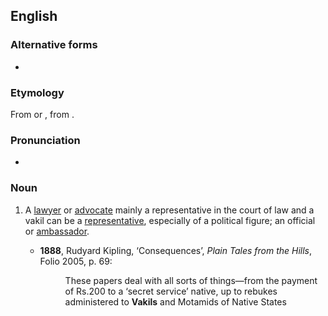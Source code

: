 ==English==

===Alternative forms===
* {{l|en|vakeel}}

===Etymology===
From {{der|en|ur|وکیل|tr=vakīl}} or {{der|en|hi|वकील}}, from {{der|en|ar|وَكِيل||agent}}.

===Pronunciation===
* {{IPA|/vəˈkiːl/|lang=en}}

===Noun===
{{en-noun}}

# {{lb|en|India|Pakistan}} A [[lawyer]] or [[advocate]] mainly a representative in the court of law and a vakil can be a [[representative]], especially of a political figure; an official or [[ambassador]].
#* '''1888''', Rudyard Kipling, ‘Consequences’, ''Plain Tales from the Hills'', Folio 2005, p. 69:
#*: These papers deal with all sorts of things—from the payment of Rs.200 to a ‘secret service’ native, up to rebukes administered to '''Vakils''' and Motamids of Native States